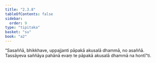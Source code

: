 ```yaml
---
title: "2.3.8"
tableOfContents: false
sidebar:
  order: 9
type: "tipitaka"
basket: "su"
book: "a2"
---
```



<DynamicBreadcrumb />

<Division number="85" book="a2">

<Paragraph number="166" book="a2">
“Sasaññā, bhikkhave, uppajjanti pāpakā akusalā dhammā, no asaññā. Tassāyeva saññāya pahānā evaṃ te pāpakā akusalā dhammā na hontī”ti.
</Paragraph>
</Division>